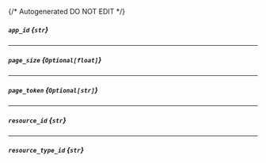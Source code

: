 {/* Autogenerated DO NOT EDIT  */}
##### `app_id` *{`str`}*

---
##### `page_size` *{`Optional[float]`}*

---
##### `page_token` *{`Optional[str]`}*

---
##### `resource_id` *{`str`}*

---
##### `resource_type_id` *{`str`}*

